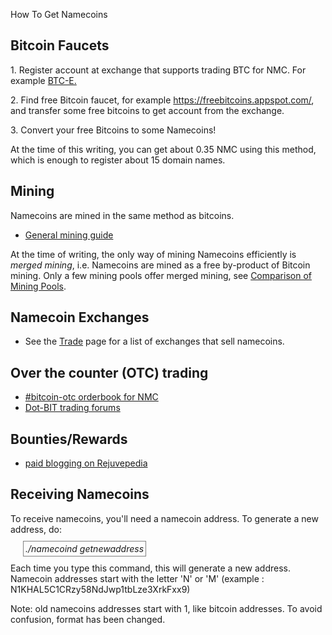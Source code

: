 How To Get Namecoins

== Bitcoin Faucets ==

1. Register account at exchange that supports trading BTC for NMC. For example [https://btc-e.com BTC-E.]

2. Find free Bitcoin faucet, for example https://freebitcoins.appspot.com/, and transfer some free bitcoins to get account from the exchange.

3. Convert your free Bitcoins to some Namecoins!

At the time of this writing, you can get about 0.35 NMC using this method, which is enough to register about 15 domain names.

== Mining ==

Namecoins are mined in the same method as bitcoins.

*[https://www.weusecoins.com/en/mining-guide General mining guide]

At the time of writing, the only way of mining Namecoins efficiently is ''merged mining'', i.e. Namecoins are mined as a free by-product of Bitcoin mining. Only a few mining pools offer merged mining, see [http://en.bitcoin.it/wiki/Comparison_of_mining_pools Comparison of Mining Pools].

== Namecoin Exchanges ==

* See the [[Trade]] page for a list of exchanges that sell namecoins.

== Over the counter (OTC) trading ==

* [http://bitcoin-otc.com/vieworderbook.php?eitherthing=NMC #bitcoin-otc orderbook for NMC]
* [http://dot-bit.org/forum/viewforum.php?f=10 Dot-BIT trading forums]

== Bounties/Rewards ==

* [http://dot-bit.org/forum/viewtopic.php?f=13&t=36 paid blogging on Rejuvepedia]

== Receiving Namecoins ==

To receive namecoins, you'll need a namecoin address.  To generate a new address, do:

<span style="border: 1px solid grey; padding: 3px; margin-left: 20px;">''./namecoind getnewaddress''</span>

Each time you type this command, this will generate a new address. Namecoin addresses start with the letter 'N' or 'M' (example : N1KHAL5C1CRzy58NdJwp1tbLze3XrkFxx9)

Note: old namecoins addresses start with 1, like bitcoin addresses. To avoid confusion, format has been changed.
